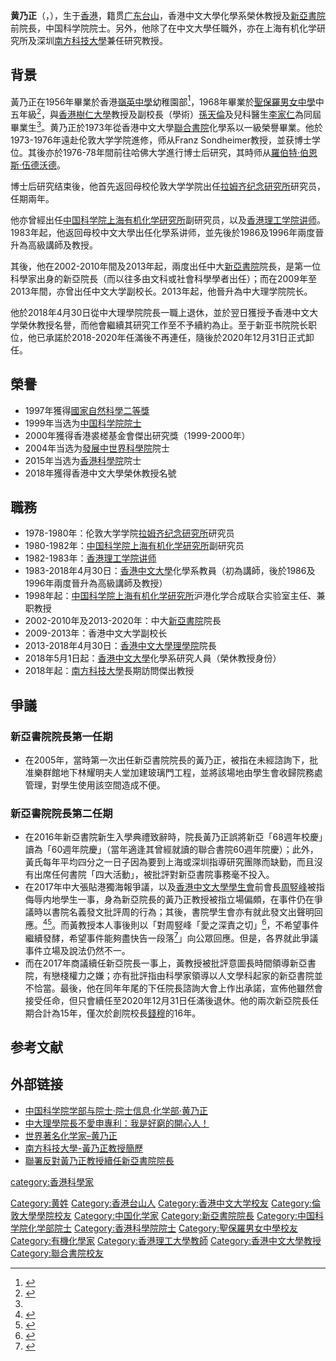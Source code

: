 {{prose|time=2018-04-07T10:42:24+00:00}}
{{blpsources|time=2018-04-07T10:40:10+00:00}}
{{Infobox scientist
| honorific_prefix = 
| name = 黄乃正<br />Henry N.C. Wong
| honorific_suffix = 
| native_name = 
| native_name_lang = 
| image = 
| alt = 
| caption = 
| birth_date = {{birth date|1950|11|25|mf=y}}（67歲）
| birth_place = {{BHKG}}
| death_date = 
| death_place = 
| resting_place = 
| resting_place_coordinates = 
| residence = {{HK}}
| nationality =
| fields = [[有机化学|有机化学]]
| workplaces = [[香港中文大學|香港中文大學]]
| patrons = 
| education = [[博士|博士]]
| alma_mater =[[聖保羅男女中學|聖保羅男女中學]]毕业<br />[[香港中文大学|香港中文大学]]學士<br>[[伦敦大学学院|伦敦大学学院]]博士
| thesis_title = 
| thesis_url = 
| thesis_year = 
| doctoral_advisor = Franz Sondheimer
| academic_advisors = 
| doctoral_students =
| notable_students = [[杨震|杨震]]
| known_for =天然及非天然化合物之有機合成 
| influences = [[羅伯特·伯恩斯·伍德沃德|羅伯特·伯恩斯·伍德沃德]]
| influenced =
| awards = [[國家自然科學獎|國家自然科學二等獎]]（1997年）<br />[[香港裘槎基金會|香港裘槎基金會]]傑出研究獎（1999-2000年）
| author_abbrev_bot = 
| author_abbrev_zoo = 
| spouse = 
| partner = 
| children = 
| signature = 
| signature_alt = 
| website = [http://www.cuhk.edu.hk/governance/officers/henry-wong/chinese/biography.html 香港中文大學介绍]
| footnotes =
|citizenship={{CNHK}}
{{endplainlist}}}}

'''黄乃正'''（{{lang-en|Henry Wong}}，{{bd|1950年|11月25日||}}），生于[[香港|香港]]，籍贯[[广东|广东]][[台山市|台山]]，香港中文大學化學系榮休教授及[[新亞書院|新亞書院]]前院長，中国科学院院士。另外，他除了在中文大學任職外，亦在上海有机化学研究所及深圳[[南方科技大學|南方科技大學]]兼任研究教授。

==背景==
黃乃正在1956年畢業於香港[[嶺英中學|嶺英中學]]幼稚園部<ref>{{cite news |title=嶺英中學畢業生名單 今舉行典禮 |url=https://mmis.hkpl.gov.hk/coverpage/-/coverpage/view?_coverpage_WAR_mmisportalportlet_hsf=%E7%95%A2%E6%A5%AD%E5%85%B8%E7%A6%AE&p_r_p_-1078056564_c=QF757YsWv5%2FH7zGe%2FKF%2BFNSJcyDKwZ7z&_coverpage_WAR_mmisportalportlet_o=294&_coverpage_WAR_mmisportalportlet_actual_q=%28%20verbatim_dc.collection%3A%28%22Old%5C%20HK%5C%20Newspapers%22%29%20%29%20AND+%28%20%28%20allTermsMandatory%3A%28true%29%20OR+all_dc.title%3A%28%E7%95%A2%E6%A5%AD%E5%85%B8%E7%A6%AE%29%20OR+all_dc.creator%3A%28%E7%95%A2%E6%A5%AD%E5%85%B8%E7%A6%AE%29%20OR+all_dc.contributor%3A%28%E7%95%A2%E6%A5%AD%E5%85%B8%E7%A6%AE%29%20OR+all_dc.subject%3A%28%E7%95%A2%E6%A5%AD%E5%85%B8%E7%A6%AE%29%20OR+fulltext%3A%28%E7%95%A2%E6%A5%AD%E5%85%B8%E7%A6%AE%29%20OR+all_dc.description%3A%28%E7%95%A2%E6%A5%AD%E5%85%B8%E7%A6%AE%29%20%29%20%29&_coverpage_WAR_mmisportalportlet_sort_field=dc.publicationdate_bsort&_coverpage_WAR_mmisportalportlet_sort_order=desc&_coverpage_WAR_mmisportalportlet_filter=dc.publicationdate_dt%3A%5B1950-01-01T00%3A00%3A00Z+TO+1959-12-31T15%3A59%3A59Z%5D |page=11 |language= |publisher=華僑日報 | date=1956-07-14 |accessdate=2022-04-18 |quote= }}</ref>，1968年畢業於[[聖保羅男女中學|聖保羅男女中學]]中五年級<ref name="年青一代之質素與才能 關係香港前途">{{cite news |title=年青一代之質素與才能 關係香港前途 |url=https://mmis.hkpl.gov.hk/coverpage/-/coverpage/view?_coverpage_WAR_mmisportalportlet_hsf=%E7%95%A2%E6%A5%AD%E7%A6%AE&p_r_p_-1078056564_c=QF757YsWv59f%2BqmPwqsIkEVQsSxZqKS%2B&_coverpage_WAR_mmisportalportlet_o=192&_coverpage_WAR_mmisportalportlet_actual_q=%28%20verbatim_dc.collection%3A%28%22Old%5C%20HK%5C%20Newspapers%22%29%20%29%20AND+%28%20%28%20allTermsMandatory%3A%28true%29%20OR+all_dc.title%3A%28%E7%95%A2%E6%A5%AD%E7%A6%AE%29%20OR+all_dc.creator%3A%28%E7%95%A2%E6%A5%AD%E7%A6%AE%29%20OR+all_dc.contributor%3A%28%E7%95%A2%E6%A5%AD%E7%A6%AE%29%20OR+all_dc.subject%3A%28%E7%95%A2%E6%A5%AD%E7%A6%AE%29%20OR+fulltext%3A%28%E7%95%A2%E6%A5%AD%E7%A6%AE%29%20OR+all_dc.description%3A%28%E7%95%A2%E6%A5%AD%E7%A6%AE%29%20%29%20%29&_coverpage_WAR_mmisportalportlet_sort_field=dc.publicationdate_bsort&_coverpage_WAR_mmisportalportlet_sort_order=desc&_coverpage_WAR_mmisportalportlet_filter=dc.publicationdate_dt%3A%5B1960-01-01T00%3A00%3A00Z+TO+1969-12-31T15%3A59%3A59Z%5D |page=14 |language= |publisher=華僑日報 | date=1969-01-25 |accessdate=2022-03-04 |quote= }}</ref>，與[[香港樹仁大學|香港樹仁大學]]教授及副校長（學術）[[孫天倫|孫天倫]]及兒科醫生[[李家仁|李家仁]]為同屆畢業生<ref name="年青一代之質素與才能 關係香港前途" />。黄乃正於1973年從香港中文大學[[聯合書院|聯合書院]]化學系以一級榮譽畢業。他於1973-1976年遠赴伦敦大学学院進修，师从Franz Sondheimer教授，並获博士学位。其後亦於1976-78年間前往哈佛大学進行博士后研究，其時师从[[羅伯特·伯恩斯·伍德沃德|羅伯特·伯恩斯·伍德沃德]]。

博士后研究结束後，他首先返回母校伦敦大学学院出任[[拉姆齐纪念研究所|拉姆齐纪念研究所]]研究员，任期兩年。

他亦曾經出任[[中国科学院上海有机化学研究所|中国科学院上海有机化学研究所]]副研究员，以及[[香港理工大學|香港理工学院]][[讲师|讲师]]。1983年起，他返回母校中文大學出任化學系讲师，並先後於1986及1996年兩度晉升為高級講師及教授。

其後，他在2002-2010年間及2013年起，兩度出任中大[[新亞書院|新亞書院]]院長，是第一位科學家出身的新亞院長（而以往多由文科或社會科學學者出任）；而在2009年至2013年間，亦曾出任中文大学副校长。2013年起，他晉升為中大理学院院长。

他於2018年4月30日從中大理學院院長一職上退休，並於翌日獲授予香港中文大学榮休教授名譽，而他會繼續其研究工作至不予續約為止。至于新亚书院院长职位，他已承諾於2018-2020年任滿後不再連任，隨後於2020年12月31日正式卸任。

==榮譽==
*1997年獲得[[國家自然科學獎|國家自然科學二等獎]]
*1999年当选为[[中国科学院院士|中国科学院院士]]
*2000年獲得香港裘槎基金會傑出研究獎（1999-2000年）
*2004年当选为[[發展中世界科學院|發展中世界科學院]]院士
*2015年当选为[[香港科學院|香港科學院]]院士
*2018年獲得香港中文大學榮休教授名號

==職務==
*1978-1980年：伦敦大学学院[[拉姆齐纪念研究所|拉姆齐纪念研究所]]研究员
*1980-1982年：[[中国科学院上海有机化学研究所|中国科学院上海有机化学研究所]]副研究员
*1982-1983年：[[香港理工大學|香港理工学院]][[讲师|讲师]]
*1983-2018年4月30日：[[香港中文大學|香港中文大學]]化學系教員（初為講師，後於1986及1996年兩度晉升為高級講師及教授）
*1998年起：[[中国科学院|中国科学院]][[上海有机化学研究所|上海有机化学研究所]]沪港化学合成联合实验室主任、兼职教授
*2002-2010年及2013-2020年：中大[[新亞書院|新亞書院]]院長
*2009-2013年：香港中文大学副校长
*2013-2018年4月30日：[[香港中文大學理學院|香港中文大學理學院]]院長
*2018年5月1日起：[[香港中文大學|香港中文大學]]化學系研究人員（榮休教授身份）
*2018年起：[[南方科技大學|南方科技大學]]長期訪問傑出教授

==爭議==
===新亞書院院長第一任期===
*在2005年，當時第一次出任新亞書院院長的黃乃正，被指在未經諮詢下，批准樂群館地下林耀明夫人堂加建玻璃門工程，並將該場地由學生會收歸院務處管理，對學生使用該空間造成不便。

===新亞書院院長第二任期===
*在2016年新亞書院新生入學典禮致辭時，院長黃乃正誤將新亞「68週年校慶」讀為「60週年院慶」（當年適逢其曾經就讀的聯合書院60週年院慶）；此外，黃氏每年平均四分之一日子因為要到上海或深圳指導研究團隊而缺勤，而且沒有出席任何書院「四大活動」，被批評對新亞書院事務毫不投入。
*在2017年中大張貼港獨海報爭議，以及[[香港中文大學學生會|香港中文大學學生會]]前會長[[周竪峰|周竪峰]]被指侮辱内地學生一事，身為新亞院長的黃乃正教授被指立場偏頗，在事件仍在爭議時以書院名義發文批評周的行為；其後，書院學生會亦有就此發文出聲明回應。<ref>{{Cite web|url=https://hk.news.appledaily.com/local/realtime/article/20170912/57198873|title=【封殺港獨】誤稱新亞院長「黃乃共」 學生會考慮道歉|accessdate=2018-04-07|work=Apple Daily 蘋果日報|archive-date=2018-06-13|archive-url=https://web.archive.org/web/20180613161446/https://hk.news.appledaily.com/local/realtime/article/20170912/57198873|dead-url=no}}</ref><ref>{{Cite web|url=https://news.mingpao.com/pns/dailynews/web_tc/article/20170913/s00002/1505240170887|title=評新亞學生會誤寫「黃乃共」 任建峰：聰明同「懶」聰明一線之差 - 20170913 - 港聞 - 港聞二|accessdate=2018-04-07|work=明報新聞網 - 每日明報 daily news|language=zh-tw|archive-date=2018-06-13|archive-url=https://web.archive.org/web/20180613134134/https://news.mingpao.com/pns/dailynews/web_tc/article/20170913/s00002/1505240170887|dead-url=no}}</ref>。而黃教授本人事後則以「對周竪峰「愛之深責之切」<ref>{{Cite web|url=http://std.stheadline.com/instant/articles/detail/510267-%E9%A6%99%E6%B8%AF-%E9%81%AD%E5%AD%B8%E7%94%9F%E6%9C%83%E8%B3%AA%E7%96%91%E5%81%8F%E9%A0%97+%E6%96%B0%E4%BA%9E%E9%99%A2%E9%95%B7%E9%BB%83%E4%B9%83%E6%AD%A3%EF%BC%9A%E5%B0%8D%E5%91%A8%E7%AB%AA%E5%B3%B0%E3%80%8C%E6%84%9B%E4%B9%8B%E6%B7%B1%E8%B2%AC%E4%B9%8B%E5%88%87%E3%80%8D+|title=遭學生會質疑偏頗 新亞院長黃乃正：對周竪峰「愛之深責之切」|accessdate=2018-04-07|work=std.stheadline.com|language=en|archive-date=2018-04-08|archive-url=https://web.archive.org/web/20180408010014/http://std.stheadline.com/instant/articles/detail/510267-%E9%A6%99%E6%B8%AF-%E9%81%AD%E5%AD%B8%E7%94%9F%E6%9C%83%E8%B3%AA%E7%96%91%E5%81%8F%E9%A0%97+%E6%96%B0%E4%BA%9E%E9%99%A2%E9%95%B7%E9%BB%83%E4%B9%83%E6%AD%A3%EF%BC%9A%E5%B0%8D%E5%91%A8%E7%AB%AA%E5%B3%B0%E3%80%8C%E6%84%9B%E4%B9%8B%E6%B7%B1%E8%B2%AC%E4%B9%8B%E5%88%87%E3%80%8D+|dead-url=no}}</ref>，不希望事件繼續發酵，希望事件能夠盡快告一段落<ref>{{Cite news|url=https://www.hkcnews.com/article/6831/%E5%91%A8%E7%AB%AA%E5%B3%B0-%E6%96%B0%E4%BA%9E%E6%9B%B8%E9%99%A2-%E9%BB%83%E4%B9%83%E6%AD%A3-6831/%E9%BB%9E%E5%90%8D%E8%AD%B4%E8%B2%AC%E5%91%A8%E7%AB%AA%E5%B3%B0%E8%A2%AB%E6%89%B9-%E6%96%B0%E4%BA%9E%E9%99%A2%E9%95%B7%E3%80%8C%E6%9C%80%E5%BE%8C%E4%B8%80%E6%AC%A1%E5%9B%9E%E6%87%89%E3%80%8D%EF%BC%9A-%E5%86%80%E4%BA%8B%E4%BB%B6%E7%9B%A1%E5%BF%AB%E5%91%8A%E4%B8%80%E6%AE%B5%E8%90%BD|title=點名譴責周竪峰被批　新亞院長「最後一次回應」： 冀事件盡快告一段落|author=|date=|work=|newspaper=眾新聞|accessdate=2018-04-07|language=zh-HK|archive-date=2021-07-12|archive-url=https://web.archive.org/web/20210712011259/https://www.hkcnews.com/article/6831/%E5%91%A8%E7%AB%AA%E5%B3%B0-%E6%96%B0%E4%BA%9E%E6%9B%B8%E9%99%A2-%E9%BB%83%E4%B9%83%E6%AD%A3-6831/%E9%BB%9E%E5%90%8D%E8%AD%B4%E8%B2%AC%E5%91%A8%E7%AB%AA%E5%B3%B0%E8%A2%AB%E6%89%B9-%E6%96%B0%E4%BA%9E%E9%99%A2%E9%95%B7%E3%80%8C%E6%9C%80%E5%BE%8C%E4%B8%80%E6%AC%A1%E5%9B%9E%E6%87%89%E3%80%8D%EF%BC%9A-%E5%86%80%E4%BA%8B%E4%BB%B6%E7%9B%A1%E5%BF%AB%E5%91%8A%E4%B8%80%E6%AE%B5%E8%90%BD|dead-url=no}}</ref>」向公眾回應。但是，各界就此爭議事件立場及說法仍然不一。
*而在2017年商議續任新亞院長一事上，黃教授被批評意圖長時間領導新亞書院，有戀棧權力之嫌；亦有批評指由科學家領導以人文學科起家的新亞書院並不恰當。最後，他在同年年尾的下任院長諮詢大會上作出承諾，宣佈他雖然會接受任命，但只會續任至2020年12月31日任滿後退休。他的兩次新亞院長任期合計為15年，僅次於創院校長[[錢穆|錢穆]]的16年。

==参考文献==
<references />

== 外部链接 ==

*[https://web.archive.org/web/20120427015018/http://sourcedb.cas.cn/sourcedb_ad_cas/zw2/ysxx/hxb/ 中国科学院学部与院士·院士信息·化学部·黄乃正]
*[https://topick.hket.com/article/1032856/%E4%B8%AD%E5%A4%A7%E7%90%86%E5%AD%B8%E9%99%A2%E9%95%B7%E4%B8%8D%E6%84%9B%E7%94%B3%E5%B0%88%E5%88%A9%EF%BC%9A%E6%88%91%E6%98%AF%E5%A5%BD%E7%AA%AE%E7%9A%84%E9%96%8B%E5%BF%83%E4%BA%BA%EF%BC%81%E3%80%80?mtc=10027/ 中大理學院長不愛申專利：我是好窮的開心人！] {{Wayback|url=https://topick.hket.com/article/1032856/%E4%B8%AD%E5%A4%A7%E7%90%86%E5%AD%B8%E9%99%A2%E9%95%B7%E4%B8%8D%E6%84%9B%E7%94%B3%E5%B0%88%E5%88%A9%EF%BC%9A%E6%88%91%E6%98%AF%E5%A5%BD%E7%AA%AE%E7%9A%84%E9%96%8B%E5%BF%83%E4%BA%BA%EF%BC%81%E3%80%80?mtc=10027%2F |date=20180407183106 }}
*[https://cn.chem-station.com/chemists/2017/10/%E4%B8%96%E7%95%8C%E8%91%97%E5%90%8D%E5%8C%96%E5%AD%A6%E5%AE%B6-%E9%BB%84%E4%B9%83%E6%AD%A3.html/ 世界著名化学家–黄乃正] {{Wayback|url=https://cn.chem-station.com/chemists/2017/10/%E4%B8%96%E7%95%8C%E8%91%97%E5%90%8D%E5%8C%96%E5%AD%A6%E5%AE%B6-%E9%BB%84%E4%B9%83%E6%AD%A3.html/ |date=20210226003412 }}
*[http://www.sustc.edu.cn/faculty_all/f/Huang_Naizheng/ 南方科技大學-黃乃正教授簡歷] {{Wayback|url=http://www.sustc.edu.cn/faculty_all/f/Huang_Naizheng/ |date=20190504081459 }}
*[https://www.facebook.com/events/887658181412616/ 聯署反對黃乃正教授續任新亞書院院長]
{{start box|width=auto}}
{{S-aca}}
{{s-before|[[梁秉中|梁秉中]]}}
{{s-title|[[香港中文大學|香港中文大學]][[新亞書院|新亞書院]]院長|2002年－2010年}} 
{{s-after|[[信廣來|信廣來]]}}
{{s-before|[[信廣來|信廣來]]}}
{{s-title|[[香港中文大學|香港中文大學]][[新亞書院|新亞書院]]院長|2013年－2020年}} 
{{s-after|[[陳新安（學者）|陳新安]]}}
{{end box}}

{{新亞書院院長}}
{{中国科学院化学部院士}}
{{Authority control}}


{{DEFAULTSORT:H}}
[[Category:黄姓|Category:黄姓]]
[[Category:香港台山人|Category:香港台山人]]
[[Category:香港中文大学校友|Category:香港中文大学校友]]
[[Category:倫敦大學學院校友|Category:倫敦大學學院校友]]
[[Category:中国化学家|Category:中国化学家]]
[[Category:新亞書院院長|Category:新亞書院院長]]
[[Category:中国科学院化学部院士|Category:中国科学院化学部院士]]
[[Category:香港科學院院士|Category:香港科學院院士]]
[[Category:聖保羅男女中學校友|Category:聖保羅男女中學校友]]
[[Category:有機化學家|Category:有機化學家]]
[[Category:香港理工大學教師|Category:香港理工大學教師]]
[[Category:香港中文大學教授|Category:香港中文大學教授]]
[[category:香港科學家|category:香港科學家]]
[[Category:聯合書院校友|Category:聯合書院校友]]